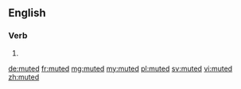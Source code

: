 ==English==

===Verb===
{{head|en}}

# {{en-past of|mute}}

[[de:muted]]
[[fr:muted]]
[[mg:muted]]
[[my:muted]]
[[pl:muted]]
[[sv:muted]]
[[vi:muted]]
[[zh:muted]]